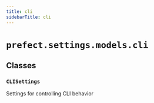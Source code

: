 ```yaml
---
title: cli
sidebarTitle: cli
---
```


# `prefect.settings.models.cli`

## Classes

### `CLISettings` <sup><a href="https://github.com/prefecthq/prefect/blob/main/src/prefect/settings/models/cli.py#L12" target="_blank"><Icon icon="github" size="14" /></a></sup>


Settings for controlling CLI behavior

